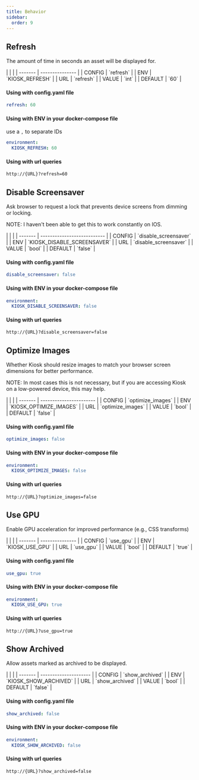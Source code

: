 ```yaml
---
title: Behavior
sidebar:
  order: 9
---
```



## Refresh

The amount of time in seconds an asset will be displayed for.

<Card title="Settings" icon="setting">
|         |                 |
| ------- | --------------- |
| CONFIG  | `refresh`       |
| ENV     | `KIOSK_REFRESH` |
| URL     | `refresh`       |
| VALUE   | `int`           |
| DEFAULT | `60`            |

#### Using with config.yaml file

```yaml
refresh: 60
```

#### Using with ENV in your docker-compose file

 use a `,` to separate IDs

```yaml
environment:
  KIOSK_REFRESH: 60
```

#### Using with url queries

```http
http://{URL}?refresh=60
```
</Card>


## Disable Screensaver

Ask browser to request a lock that prevents device screens from dimming or locking.

NOTE: I haven't been able to get this to work constantly on IOS.

<Card title="Settings" icon="setting">
|         |                             |
| ------- | --------------------------- |
| CONFIG  | `disable_screensaver`       |
| ENV     | `KIOSK_DISABLE_SCREENSAVER` |
| URL     | `disable_screensaver`       |
| VALUE   | `bool`                      |
| DEFAULT | `false`                     |

#### Using with config.yaml file

```yaml
disable_screensaver: false
```

#### Using with ENV in your docker-compose file

```yaml
environment:
  KIOSK_DISABLE_SCREENSAVER: false
```

#### Using with url queries

```http
http://{URL}?disable_screensaver=false
```
</Card>


## Optimize Images

Whether Kiosk should resize images to match your browser screen dimensions for better performance.

NOTE: In most cases this is not necessary, but if you are accessing Kiosk on a low-powered device, this may help.

<Card title="Settings" icon="setting">
|         |                         |
| ------- | ----------------------- |
| CONFIG  | `optimize_images`       |
| ENV     | `KIOSK_OPTIMIZE_IMAGES` |
| URL     | `optimize_images`       |
| VALUE   | `bool`                  |
| DEFAULT | `false`                 |

#### Using with config.yaml file

```yaml
optimize_images: false
```

#### Using with ENV in your docker-compose file

```yaml
environment:
  KIOSK_OPTIMIZE_IMAGES: false
```

#### Using with url queries

```http
http://{URL}?optimize_images=false
```
</Card>


## Use GPU

Enable GPU acceleration for improved performance (e.g., CSS transforms)

<Card title="Settings" icon="setting">
|         |                 |
| ------- | --------------- |
| CONFIG  | `use_gpu`       |
| ENV     | `KIOSK_USE_GPU` |
| URL     | `use_gpu`       |
| VALUE   | `bool`          |
| DEFAULT | `true`          |

#### Using with config.yaml file

```yaml
use_gpu: true
```

#### Using with ENV in your docker-compose file

```yaml
environment:
  KIOSK_USE_GPU: true
```

#### Using with url queries

```http
http://{URL}?use_gpu=true
```
</Card>


## Show Archived

Allow assets marked as archived to be displayed.

<Card title="Settings" icon="setting">
|         |                       |
| ------- | --------------------- |
| CONFIG  | `show_archived`       |
| ENV     | `KIOSK_SHOW_ARCHIVED` |
| URL     | `show_archived`       |
| VALUE   | `bool`                |
| DEFAULT | `false`               |

#### Using with config.yaml file

```yaml
show_archived: false
```

#### Using with ENV in your docker-compose file

```yaml
environment:
  KIOSK_SHOW_ARCHIVED: false
```

#### Using with url queries

```http
http://{URL}?show_archived=false
```
</Card>
